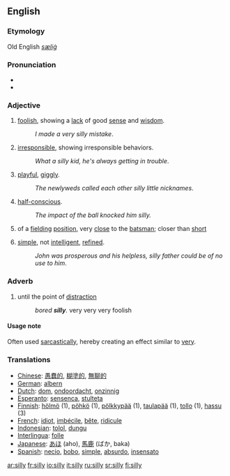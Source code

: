 ==English==

===Etymology===
Old English ''[[sæliġ]]''

===Pronunciation===
*{{SAMPA|/'/}}
*{{IPA|/'sIlI/}}

===Adjective===
{{en-adj|silli|er}}

#[[foolish]], showing a [[lack]] of good [[sense]] and [[wisdom]].
#:''I made a very silly mistake''.
#[[irresponsible]], showing irresponsible behaviors.
#:''What a silly kid, he's always getting in trouble''.
#[[playful]], [[giggly]].
#:''The newlyweds called each other silly little nicknames''.
#[[half-conscious]].
#:''The impact of the ball knocked him silly.''
#{{cricket}} of a [[fielding]] [[position]], very [[close]] to the [[batsman]]; closer than [[short]]
#{{pejorative}} [[simple]], not [[intelligent]], [[refined]].
#:''John was prosperous and his helpless, silly father could be of no use to him''.

===Adverb===
{{en-adv|silli|er}}

# until the point of [[distraction]]
#: ''bored '''silly'''.'' very very very foolish

====Usage note====
Often used [[sarcasm|sarcastically]], hereby creating an effect similar to [[very]].

===Translations===
*[[Chinese]]: [[愚蠢的]], [[糊塗的]], [[無聊的]]
*[[German]]: [[albern]]
*[[Dutch]]: [[dom]], [[ondoordacht]], [[onzinnig]]
*[[Esperanto]]: [[sensenca]], [[stulteta]]
*[[Finnish]]: [[hölmö]] (1), [[pöhkö]] (1), [[pölkkypää]] (1), [[taulapää]] (1), [[tollo]] (1), [[hassu]] (3)
*[[French]]: [[idiot]], [[imbécile]], [[bête]], [[ridicule]]
*[[Indonesian]]: [[tolol]], [[dungu]]
*[[Interlingua]]: [[folle]]
*[[Japanese]]: [[あほ]] (aho), [[馬鹿]] (ばか, baka)
*[[Spanish]]: [[necio]], [[bobo]], [[simple]], [[absurdo]], [[insensato]]

[[ar:silly]]
[[fr:silly]]
[[io:silly]]
[[it:silly]]
[[ru:silly]]
[[sr:silly]]
[[fi:silly]]